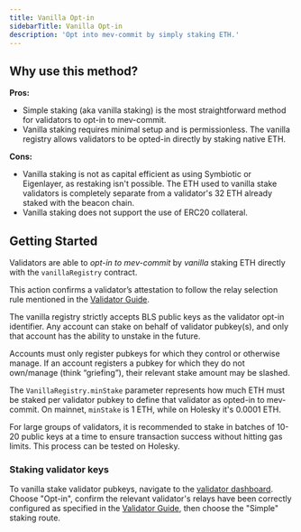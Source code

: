 ```yaml
---
title: Vanilla Opt-in
sidebarTitle: Vanilla Opt-in
description: 'Opt into mev-commit by simply staking ETH.'
---
```


## Why use this method?

**Pros:**

* Simple staking (aka vanilla staking) is the most straightforward method for validators to opt-in to mev-commit.
* Vanilla staking requires minimal setup and is permissionless. The vanilla registry allows validators to be opted-in directly by staking native ETH.

**Cons:**

* Vanilla staking is not as capital efficient as using Symbiotic or Eigenlayer, as restaking isn't possible. The ETH used to vanilla stake validators is completely separate from a validator's 32 ETH already staked with the beacon chain.
* Vanilla staking does not support the use of ERC20 collateral.

## Getting Started

Validators are able to _opt-in to mev-commit_ by _vanilla_ staking ETH directly with the `vanillaRegistry` contract.

This action confirms a validator’s attestation to follow the relay selection rule mentioned in the [Validator Guide](/v0.6.3/get-started/validators/validator-guide#requirements).

The vanilla registry strictly accepts BLS public keys as the validator opt-in identifier. Any account can stake on behalf of validator pubkey(s), and only that account has the ability to unstake in the future.

<Warning>
Accounts must only register pubkeys for which they control or otherwise manage. If an account registers a pubkey for which they do not own/manage (think “griefing”), their relevant stake amount may be slashed.
</Warning>

The `VanillaRegistry.minStake` parameter represents how much ETH must be staked per validator pubkey to define that validator as opted-in to mev-commit. On mainnet, `minStake` is 1 ETH, while on Holesky it's 0.0001 ETH.

For large groups of validators, it is recommended to stake in batches of 10-20 public keys at a time to ensure transaction success without hitting gas limits. This process can be tested on Holesky.
    
### Staking validator keys

To vanilla stake validator pubkeys, navigate to the [validator dashboard](https://validators.mev-commit.xyz/dashboard). Choose "Opt-in", confirm the relevant validator's relays have been correctly configured as specified in the [Validator Guide](/v0.6.3/get-started/validators/validator-guide#requirements), then choose the "Simple" staking route.
